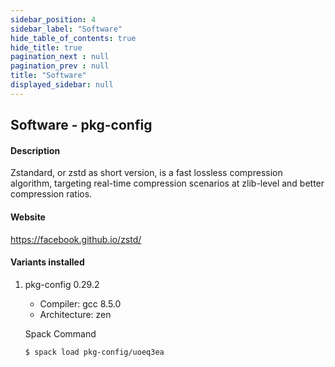 ```yaml
---
sidebar_position: 4
sidebar_label: "Software"
hide_table_of_contents: true
hide_title: true
pagination_next : null
pagination_prev : null
title: "Software"
displayed_sidebar: null
---
```


## Software - pkg-config


#### Description
Zstandard, or zstd as short version, is a fast lossless compression algorithm, targeting real-time compression scenarios at zlib-level and better compression ratios.

#### Website
https://facebook.github.io/zstd/

#### Variants installed

1. pkg-config 0.29.2

    - Compiler: gcc 8.5.0
    - Architecture: zen

    Spack Command
    ```bash
    $ spack load pkg-config/uoeq3ea
    ```
